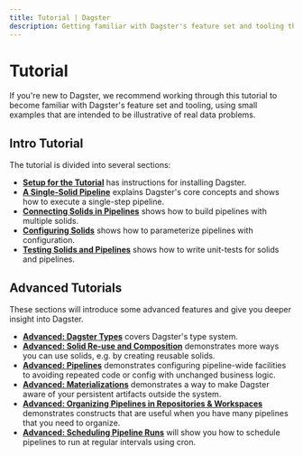 ```yaml
---
title: Tutorial | Dagster
description: Getting familiar with Dagster's feature set and tooling through a hands-on tutorial
---
```


# Tutorial

If you're new to Dagster, we recommend working through this tutorial to become familiar with Dagster's feature set and tooling, using small examples that are intended to be illustrative of real data problems.

## Intro Tutorial

The tutorial is divided into several sections:

- [**Setup for the Tutorial**](/tutorial/intro-tutorial/setup) has instructions for installing Dagster.
- [**A Single-Solid Pipeline**](/tutorial/intro-tutorial/single-solid-pipeline) explains Dagster's core concepts and shows how to execute a single-step pipeline.
- [**Connecting Solids in Pipelines**](/tutorial/intro-tutorial/connecting-solids) shows how to build pipelines with multiple solids.
- [**Configuring Solids**](/tutorial/intro-tutorial/configuring-solids) shows how to parameterize pipelines with configuration.
- [**Testing Solids and Pipelines**](/tutorial/intro-tutorial/testable) shows how to write unit-tests for solids and pipelines.

## Advanced Tutorials

These sections will introduce some advanced features and give you deeper insight into Dagster.

- [**Advanced: Dagster Types**](/tutorial/advanced-tutorial/types) covers Dagster's type system.
- [**Advanced: Solid Re-use and Composition**](/tutorial/advanced-tutorial/solids) demonstrates more ways you can use solids, e.g. by creating reusable solids.
- [**Advanced: Pipelines**](/tutorial/advanced-tutorial/pipelines) demonstrates configuring pipeline-wide facilities to avoiding repeated code or config with unchanged business logic.
- [**Advanced: Materializations**](/tutorial/advanced-tutorial/materializations) demonstrates a way to make Dagster aware of your persistent artifacts outside the system.
- [**Advanced: Organizing Pipelines in Repositories & Workspaces**](/tutorial/advanced-tutorial/repositories) demonstrates constructs that are useful when you have many pipelines that you need to organize.
- [**Advanced: Scheduling Pipeline Runs**](/tutorial/advanced-tutorial/scheduling) will show you how to schedule pipelines to run at regular intervals using cron.

